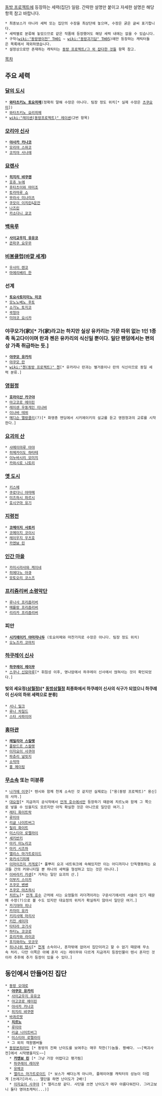 [[동방 프로젝트]]에 등장하는 세력(집단) 일람. 간략한 설명만 붙이고 자세한 설명은 해당 항목 참고 바랍니다.

 * 최종보스가 아니라 세력 또는 집단의 수장을 최상단에 놓으며, 수장은 굵은 글씨 표기합니다.
 * 세력별로 분류해 놓았으므로 같은 작품에 등장했어도 해당 세력 내에는 없을 수 있습니다.
 * 구작([[wiki:"동방영이전" TH01]] ~ [[wiki:"동방괴기담" TH05]])에만 등장하는 캐릭터들은 목록에서 제외하였습니다.
 * 설정상으로만 존재하는 캐릭터는 [[동방 프로젝트/그 외 잡다한 것들]] 항목 참고.

[[목차]]

== 주요 세력 ==
=== [[달의 도시]] ===
 * '''[[와타츠키노 토요히메]]'''(정확히 말해 수장은 아니다. 팀장 정도 위치[* 실제 수장은 [[츠쿠요미]]])
 * [[와타츠키노 요리히메]]
 * [[wiki:"레이센(동방프로젝트)" 레이센]](2번 항목)

=== [[모리야 신사]] ===
 * '''[[야사카 카나코]]'''
 * [[모리야 스와코]]
 * [[코치야 사나에]]

=== [[묘렌사]] ===
 * '''[[히지리 뱌쿠렌]]'''
 * [[호쥬 누에]]
 * [[후타츠이와 마미조]]
 * [[토라마루 쇼]]
 * [[무라사 미나미츠]]
 * [[쿠모이 이치린]]&[[운잔]]
 * [[나즈린]]
 * [[카소다니 쿄코]]

=== [[백옥루]] ===
 * '''[[사이교우지 유유코]]'''
 * [[콘파쿠 요우무]]

=== [[비봉클럽]]([[바깥 세계]]) ===
 * [[우사미 렌코]]
 * [[마에리베리 한]]

=== 선계 ===
 * '''[[토요사토미미노 미코]]'''
 * [[모노노베노 후토]]
 * [[소가노 토지코]]
 * [[곽청아]]
 * [[미야코 요시카]]

=== 야쿠모가(家)[* 가(家)라고는 하지만 실상 유카리는 가문 따위 없는 1인 1종족 독고다이이며 란과 첸은 유카리의 식신일 뿐이다. 일단 팬덤에서는 편의상 가족 취급하는 듯.] ===
 * '''[[야쿠모 유카리]]'''
 * [[야쿠모 란]]
 * [[wiki:"첸(동방 프로젝트)" 첸]][* 유카리나 란과는 별거중이나 란의 식신이므로 동일 세력 분류.]

=== [[영원정]] ===
 * '''[[호라이산 카구야]]'''
 * [[야고코로 에이린]]
 * [[레이센 우동게인 이나바]]
 * [[이나바 테위]]
 * [[메디슨 멜랑콜리]](?)[* 화영총 엔딩에서 시키에이키의 설교를 듣고 영원정과의 교류를 시작한다.] 

=== [[요괴의 산]] ===
 * [[샤메이마루 아야]]
 * [[히메카이도 하타테]]
 * [[이누바시리 모미지]]
 * [[카와시로 니토리]]

=== [[옛 도시]] ===
 * [[키스메]]
 * [[쿠로다니 야마메]]
 * [[미즈하시 파르시]]
 * [[호시구마 유기]]

=== [[지령전]] ===
 * '''[[코메이지 사토리]]'''
 * [[코메이지 코이시]]
 * [[레이우지 우츠호]]
 * [[카엔뵤 린]]

=== [[인간 마을]] ===
 * [[카미시라사와 케이네]]
 * [[히에다노 아큐]]
 * [[모토오리 코스즈]]

=== [[프리즘리버 소령악단]] ===
 * [[루나사 프리즘리버]]
 * [[메를랑 프리즘리버]]
 * [[리리카 프리즘리버]]

=== 피안 ===
 * '''[[시키에이키 야마자나두]]''' (토요히메와 마찬가지로 수장은 아니다. 팀장 정도 위치)
 * [[오노즈카 코마치]]

=== [[하쿠레이 신사]] ===
 * '''[[하쿠레이 레이무]]'''
 * [[스쿠나 신묘마루]][* 휘침성 이후, 영나암에서 하쿠레이 신사에서 얹혀사는 것이 확인되었다.]
 
==== 빛의 세요정([[삼월정]])[* [[동방삼월정]] 최종화에서 하쿠레이 신사의 식구가 되었으니 하쿠레이 신사의 하위 세력으로 분류] ====
 * [[서니 밀크]]
 * [[루나 차일드]]
 * [[스타 사파이어]]

=== [[홍마관]] ===
 * '''[[레밀리아 스칼렛]]'''
 * [[플랑드르 스칼렛]] 
 * [[이자요이 사쿠야]]
 * [[파츄리 널릿지]]
 * [[소악마]]
 * [[홍 메이링]]

=== [[무소속]] 또는 미분류 ===
 * [[나가에 이쿠]][* 텐시와 함께 천계 소속인 것 같지만 실제로는 ["용(동방 프로젝트)" 용신]의 사자.]
 * [[대요정]][* 지금까지 공식작에서 [[안개 호수]]에서만 등장하기 때문에 치르노와 함께 그 쪽으로 넣을 수 있을지도 모르지만 아직 확실한 것은 아니므로 일단은 여기.]
 * [[레티 화이트락]]
 * [[루미아]]
 * [[리글 나이트버그]]
 * [[릴리 화이트]]
 * [[미스티아 로렐라이]]
 * [[세키반키]]
 * [[아키 미노리코]]
 * [[아키 시즈하]]
 * [[앨리스 마가트로이드]]
 * [[와카사기히메]]
 * [[이마이즈미 카게로]][* 풀뿌리 요괴 네트워크에 속해있지만 이는 어디까지나 단독행동하는 요괴들 간의 커뮤니티일 뿐 하나의 세력을 형성하고 있는 것은 아니다.]
 * [[이바라키 카센]][* 거처는 일단 요괴의 산.]
 * [[이부키 스이카]]
 * [[츠쿠모 벤벤]]
 * [[츠쿠모 야츠하시]]
 * [[치르노]][* [[안개 호수]] 근처에 사는 요정들의 리더격이라는 구문사기에서의 서술이 있기 때문에 수장(?)으로 볼 수도 있지만 대요정의 위치가 확실하지 않아서 일단은 여기.]
 * [[카기야마 히나]]
 * [[카자미 유카]]
 * [[키리사메 마리사]]
 * [[키진 세이자]]
 * [[타타라 코가사]]
 * [[하타노 코코로]]
 * [[호리카와 라이코]]
 * [[후지와라노 모코우]]
 * [[히나나위 텐시]][* [[천계]] 소속이나, 혼자밖에 없어서 집단이라고 할 수 없기 때문에 무소속 처리. 다만 이쪽은 아예 혼자 사는 레이무와 다르게 지금까지 등장인물이 텐시 혼자인 것이라 추후에 추가 등장이 있을 수 있다.]

== 동인에서 만들어진 집단 ==
 * [[동방 오대로]]
  * '''[[야쿠모 유카리]]'''
  * [[사이교우지 유유코]]
  * [[야고코로 에이린]]
  * [[야사카 카나코]]
  * [[히지리 뱌쿠렌]]
 * [[바콰르텟]]
  * '''[[치르노]]'''
  * [[루미아]]
  * [[리글 나이트버그]]
  * [[미스티아 로렐라이]]
  * 그 외의 객원멤버들
 * [[동방본좌라인]] [* 동방의 진짜 난이도를 보여주는 매우 착한(?)놈들. 짱쌔다. ~~[백괴사전]에서 시작됐을지도~~]
   * '''[[카엔뵤 린]]''' [* 그냥 가장 어렵다고 평가됨]
   * [[하쿠레이 레이무]]
   * [[유메코]]
   * [[앨리스 마가트로이드]] [* 보스가 쌔다는게 아니라, 플레이어블 캐릭터의 성능이 더럽게 [쓰레기]라서... 앨단을 하면 난이도가 2배!]
   * [[이자요이 사쿠야]] [* 앨리스랑 같다. 사단을 쓰면 난이도가 매우 아름다워진다. 그러고보니 둘다 영야초캐릭(...)]
